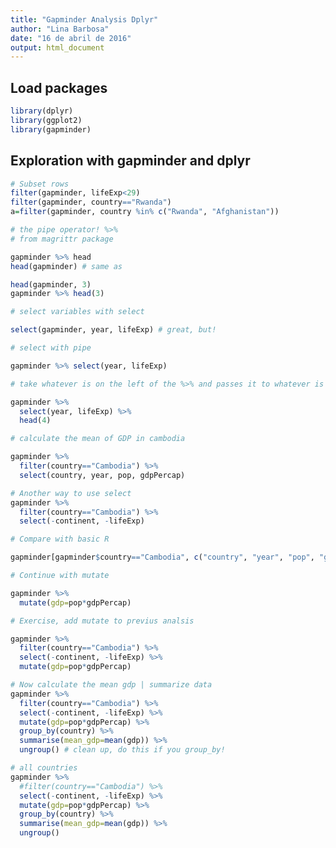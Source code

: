 ```yaml
---
title: "Gapminder Analysis Dplyr"
author: "Lina Barbosa"
date: "16 de abril de 2016"
output: html_document
---
```


## Load packages 

```r

library(dplyr)
library(ggplot2)
library(gapminder)
```


## Exploration with gapminder and dplyr 

```r

# Subset rows
filter(gapminder, lifeExp<29)
filter(gapminder, country=="Rwanda")
a=filter(gapminder, country %in% c("Rwanda", "Afghanistan"))

# the pipe operator! %>%
# from magrittr package 

gapminder %>% head
head(gapminder) # same as 

head(gapminder, 3)
gapminder %>% head(3)

# select variables with select

select(gapminder, year, lifeExp) # great, but!

# select with pipe

gapminder %>% select(year, lifeExp)

# take whatever is on the left of the %>% and passes it to whatever is on the right, as the first argument 

gapminder %>% 
  select(year, lifeExp) %>% 
  head(4)

# calculate the mean of GDP in cambodia

gapminder %>% 
  filter(country=="Cambodia") %>% 
  select(country, year, pop, gdpPercap)

# Another way to use select 
gapminder %>% 
  filter(country=="Cambodia") %>% 
  select(-continent, -lifeExp)

# Compare with basic R

gapminder[gapminder$country=="Cambodia", c("country", "year", "pop", "gdpPercap")] # Not that nice

# Continue with mutate

gapminder %>% 
  mutate(gdp=pop*gdpPercap)

# Exercise, add mutate to previus analsis

gapminder %>% 
  filter(country=="Cambodia") %>% 
  select(-continent, -lifeExp) %>% 
  mutate(gdp=pop*gdpPercap)

# Now calculate the mean gdp | summarize data 
gapminder %>% 
  filter(country=="Cambodia") %>% 
  select(-continent, -lifeExp) %>% 
  mutate(gdp=pop*gdpPercap) %>% 
  group_by(country) %>% 
  summarise(mean_gdp=mean(gdp)) %>% 
  ungroup() # clean up, do this if you group_by!

# all countries 
gapminder %>% 
  #filter(country=="Cambodia") %>% 
  select(-continent, -lifeExp) %>% 
  mutate(gdp=pop*gdpPercap) %>% 
  group_by(country) %>% 
  summarise(mean_gdp=mean(gdp)) %>% 
  ungroup()
```


```r

```


